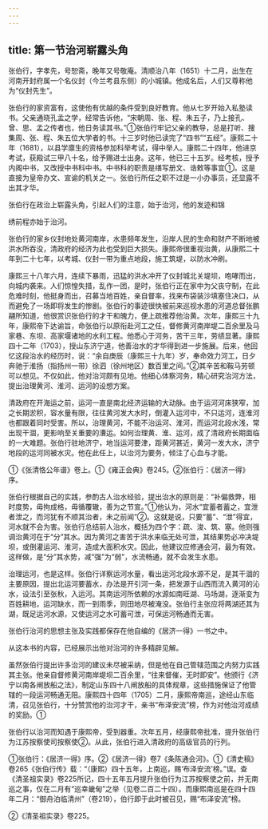 ```yaml
---
---
---
```

title: 第一节治河崭露头角
---



张伯行，字孝先，号恕斋，晚年又号敬庵。清顺治八年（1651）十二月，出生在河南开封府属一个名仪封（今兰考县东侧）的小城镇。他成名后，人们又尊称他为“仪封先生”。

张伯行的家资富有，这使他有优越的条件受到良好教育。他从七岁开始入私塾读书。父亲通晓孔孟之学，经常告诉他，“宋朝周、张、程、朱五子，乃上接孔、曾、思、孟之传者也，他日务读其书。”①张伯行牢记父亲的教导，总是打听、搜集周、张、程、朱五位大学者的书。十三岁时他已读完了“四书”“五经”。康熙二十年（1681），以县学廪生的资格参加科举考试，得中举人。康熙二十四年，他进京考试，获殿试三甲八十名，给予赐进士出身。这年，他已三十五岁。经考核，授予内阁中书，又改授中书科中书。中书科的职责是缮写册文、诰敕等事宜①。这是直接为皇帝办文、宣谕的机关之一。张伯行所任之职不过是一小办事员，还显露不出其才华。

张伯行在政治上崭露头角，引起人们的注意，始于治河，他的发迹和锦

绣前程亦始于治河。

张伯行的家乡仪封地处黄河南岸，水患频年发生，沿岸人民的生命和财产不断地被洪水所吞没，清政府的经济为此也受到巨大损失。康熙帝很重视治黄，从康熙二十年到二十七年，以考城、仪封一带为重点地段，施工筑堤，以防水冲刷。

康熙三十八年六月，连续下暴雨，迅猛的洪水冲开了仪封城北关堤坝，咆哮而出，向城内袭来。人们惊惶失措，乱作一团，是时，张伯行正在家中为父丧守制，在此危难时刻，他挺身而出，召募当地百姓，亲自督率，找来布袋装沙填塞住决口，从而避免了一场即将发生的惨剧。张伯行的事迹很快被前来巡视水患的河道总督张鹏翮所知道，他很赏识张伯行的才干和魄力，便上疏推荐他治黄。次年，康熙三十九年，康熙帝下达谕旨，命张伯行以原衔赴河工之任，督修黄河南岸堤二百余里及马家巷、东坝、高家堰诸地的水利工程。他悉心于河务，苦干三年，劳绩显著。康熙四十二年（1703），授山东济宁道，他善治水的才华得到进一步施展。后来，他回忆这段治水的经历时，说：“余自庚辰（康熙三十九年）岁，奉命效力河工，日夕奔驰于淮扬（指扬州一带）徐泗（徐州地区）数百里之间。”②其辛苦和鞍马劳顿可以想见。不仅如此，他对治河颇有见地。他细心体察河务，精心研究治河方法，提出治理黄河、淮河、运河的设想方案。

清政府在开海运之前，运河一直是南北经济运输的大动脉。由于运河河床狭窄，加之长期淤积，容水量有限，往往黄河发大水时，倒灌入运河中，不只运河，连淮河也都跟着同时受害。所以，治理黄河，不能不治运河、淮河，而运河北段水浅，常出现干涸，更影响至关重要的漕运。如何治理黄、淮、运河，成了清政府长期面临的一大难题。张伯行驻地济宁，地当运河要津，距黄河甚近，黄河一发大水，济宁地段的运河同被水灾。他在此任上，以治河为要务，倾注了心血与才能。

①《张清恪公年谱》卷上。①《雍正会典》卷245。②张伯行：《居济一得》序。

张伯行根据自己的实践，参酌古人治水经验，提出治水的原则是：“补偏救弊，相时度势，毋拘成格，毋循覆辙，善为之节宣。”①他认为，河水“宜蓄者蓄之，宜泄者泄之，而河犹有不顺其治者，未之前闻”②。这就是说，只要“蓄”、“泄”得宜，河水就不会为害。张伯行总结前人治水，概括为四个字：疏、浚、筑、塞。他则强调治黄河在于“分”其水。因为黄河之害苦于洪水来临无处可泄，其结果势必冲决堤坝，或倒灌运河、淮河，造成大面积水灾。因此，他建议应修通会河，最为有效。这样做，是“分”其水势，减“强”为“弱”，水流畅通，就不会发生水患。

治理运河，也是这样。张伯行详察运河水量，看出运河北段水源不足，是其干涸的主要原因，提出北运河要蓄水，办法是开引河一条，把发源于山西而流入黄河的沁水，设法引至张秋，入运河。其南运河所依赖的水源如南旺湖、马场湖，逐渐变为百姓耕地，运河缺水，而一到雨季，则田地尽被淹没。张伯行主张应将两湖还其为湖，既足运河水源，又使运河之水可蓄可泄，可保运河畅通而无害。

张伯行治河的思想主张及实践都保存在他自编的《居济一得》一书之中。

从这本书的内容，已经展示出他对治河的许多精辟见解。

虽然张伯行提出许多治河的建议未尽被采纳，但是他在自己管辖范围之内努力实践其主张。他亲自督修黄河南岸堤坝二百余里，“往来督催，无时即安”。他颁行《济宁以南各闸放船之法》，制定山东四十八闸放船的具体规章，这些措施保证了他管辖的一段运河畅通无阻。康熙四十四年（1705）二月，康熙帝南巡，途经山东临清，召见张伯行，十分赞赏他的治河才干，亲书“布泽安流”榜，作为对他治河成绩的奖励。①

张伯行以治河而知遇于康熙帝，受到器重。次年五月，经康熙帝批准，提升张伯行为江苏按察使司按察使②。从此，张伯行进入清政府的高级官员的行列。

①张伯行：《居济一得》序。②《居济一得》卷7《条陈通会河》。①《清史稿》卷265《张伯行传》载：“（康熙）四十五年，上南巡，赐‘布泽安流’榜。”误。查《清圣祖实录》卷225所记，四十五年五月提升张伯行为江苏按察使之前，并无南巡之事，仅在二月有“巡幸畿甸”之举（见卷二百二十四）。而康熙南巡是在四十四年二月：“御舟泊临清州”（卷219），伯行即于此时被召见，赐“布泽安流”榜。

②《清圣祖实录》卷225。
